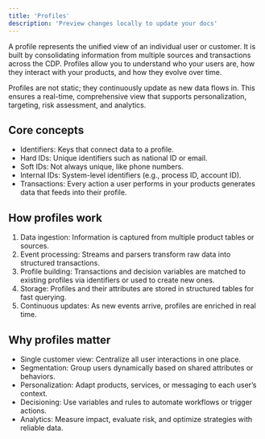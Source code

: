 ```yaml
---
title: 'Profiles'
description: 'Preview changes locally to update your docs'
---
```

A profile represents the unified view of an individual user or customer. It is built by consolidating information from multiple sources and transactions across the CDP. Profiles allow you to understand who your users are, how they interact with your products, and how they evolve over time.

Profiles are not static; they continuously update as new data flows in. This ensures a real-time, comprehensive view that supports personalization, targeting, risk assessment, and analytics.

## Core concepts

- Identifiers: Keys that connect data to a profile.
- Hard IDs: Unique identifiers such as national ID or email.
- Soft IDs: Not always unique, like phone numbers.
- Internal IDs: System-level identifiers (e.g., process ID, account ID).
- Transactions: Every action a user performs in your products generates data that feeds into their profile.


## How profiles work

1. Data ingestion: Information is captured from multiple product tables or sources.
2. Event processing: Streams and parsers transform raw data into structured transactions.
3. Profile building: Transactions and decision variables are matched to existing profiles via identifiers or used to create new ones.
4. Storage: Profiles and their attributes are stored in structured tables for fast querying.
5. Continuous updates: As new events arrive, profiles are enriched in real time.

## Why profiles matter

- Single customer view: Centralize all user interactions in one place.
- Segmentation: Group users dynamically based on shared attributes or behaviors.
- Personalization: Adapt products, services, or messaging to each user’s context.
- Decisioning: Use variables and rules to automate workflows or trigger actions.
- Analytics: Measure impact, evaluate risk, and optimize strategies with reliable data.